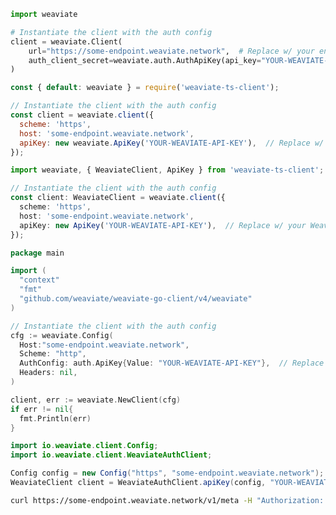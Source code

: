 <!-- Delete these imports if already imported in the file -->

<Tabs groupId="languages">
<TabItem value="py" label="Python">

```python
import weaviate

# Instantiate the client with the auth config
client = weaviate.Client(
    url="https://some-endpoint.weaviate.network",  # Replace w/ your endpoint
    auth_client_secret=weaviate.auth.AuthApiKey(api_key="YOUR-WEAVIATE-API-KEY"),  # Replace w/ your Weaviate instance API key
)
```

</TabItem>
<TabItem value="js" label="JavaScript">

```js
const { default: weaviate } = require('weaviate-ts-client');

// Instantiate the client with the auth config
const client = weaviate.client({
  scheme: 'https',
  host: 'some-endpoint.weaviate.network',
  apiKey: new weaviate.ApiKey('YOUR-WEAVIATE-API-KEY'),  // Replace w/ your Weaviate instance API key
});
```

</TabItem>
<TabItem value="ts" label="TypeScript">

```ts
import weaviate, { WeaviateClient, ApiKey } from 'weaviate-ts-client';

// Instantiate the client with the auth config
const client: WeaviateClient = weaviate.client({
  scheme: 'https',
  host: 'some-endpoint.weaviate.network',
  apiKey: new ApiKey('YOUR-WEAVIATE-API-KEY'),  // Replace w/ your Weaviate instance API key
});
```

</TabItem>
<TabItem value="go" label="Go">

```go
package main

import (
  "context"
  "fmt"
  "github.com/weaviate/weaviate-go-client/v4/weaviate"
)

// Instantiate the client with the auth config
cfg := weaviate.Config(
  Host:"some-endpoint.weaviate.network",
  Scheme: "http",
  AuthConfig: auth.ApiKey{Value: "YOUR-WEAVIATE-API-KEY"},  // Replace w/ your Weaviate instance API key
  Headers: nil,
)

client, err := weaviate.NewClient(cfg)
if err != nil{
  fmt.Println(err)
}
```

</TabItem>
<TabItem value="java" label="Java">

```java
import io.weaviate.client.Config;
import io.weaviate.client.WeaviateAuthClient;

Config config = new Config("https", "some-endpoint.weaviate.network");
WeaviateClient client = WeaviateAuthClient.apiKey(config, "YOUR-WEAVIATE-API-KEY");  // Replace w/ your Weaviate instance API key
```

</TabItem>
<TabItem value="curl" label="Curl">

```bash
curl https://some-endpoint.weaviate.network/v1/meta -H "Authorization: Bearer YOUR-WEAVIATE-API-KEY" | jq
```

</TabItem>
</Tabs>
